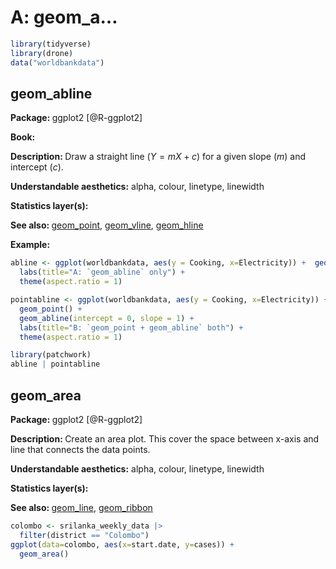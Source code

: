 # A: geom_a...

```r
library(tidyverse)
library(drone)
data("worldbankdata")
```

## geom_abline{#abline}

**Package: ** ggplot2 [@R-ggplot2]

**Book: **

**Description: ** Draw a straight line ($Y=mX+c$) for a given slope ($m$)  and intercept ($c$).

**Understandable aesthetics:** alpha, colour, linetype, linewidth

**Statistics layer(s):**

**See also: ** [geom_point](#point), [geom_vline](#vline), [geom_hline](#hline)

**Example:**

```r
abline <- ggplot(worldbankdata, aes(y = Cooking, x=Electricity)) +  geom_abline(intercept = 0, slope = 1) + 
  labs(title="A: `geom_abline` only") +
  theme(aspect.ratio = 1)

pointabline <- ggplot(worldbankdata, aes(y = Cooking, x=Electricity)) + 
  geom_point() + 
  geom_abline(intercept = 0, slope = 1) + 
  labs(title="B: `geom_point + geom_abline` both") +
  theme(aspect.ratio = 1)

library(patchwork)
abline | pointabline
```

## geom_area{#area}

**Package: ** ggplot2 [@R-ggplot2]

**Description: **Create an area plot. This cover the space between x-axis and line that connects the data points.

**Understandable aesthetics:** alpha, colour, linetype, linewidth

**Statistics layer(s):**



**See also: ** [geom_line](#line), [geom_ribbon](#ribbon)

```r
colombo <- srilanka_weekly_data |>
  filter(district == "Colombo")
ggplot(data=colombo, aes(x=start.date, y=cases)) + 
  geom_area()
```
